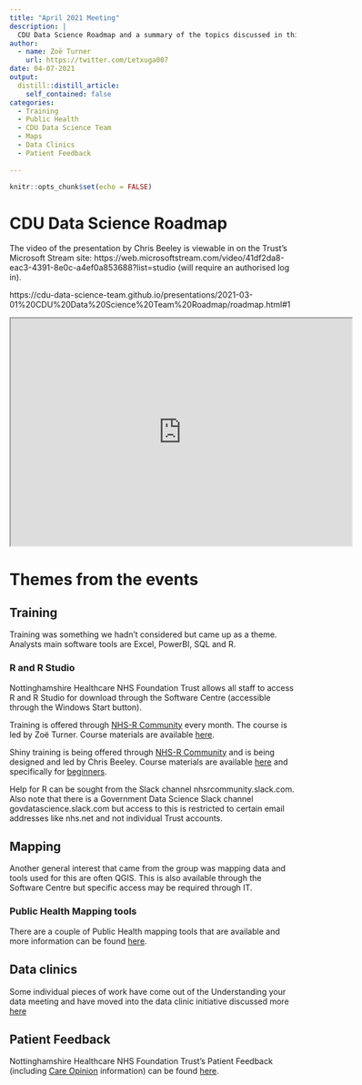 ```yaml
---
title: "April 2021 Meeting"
description: |
  CDU Data Science Roadmap and a summary of the topics discussed in this month's meeting.
author:
  - name: Zoë Turner
    url: https://twitter.com/Letxuga007
date: 04-07-2021
output:
  distill::distill_article:
    self_contained: false
categories:
  - Training
  - Public Health
  - CDU Data Science Team
  - Maps
  - Data Clinics
  - Patient Feedback
      
---
```



```r
knitr::opts_chunk$set(echo = FALSE)
```

# CDU Data Science Roadmap

The video of the presentation by Chris Beeley is viewable in on the Trust's Microsoft Stream site: https://web.microsoftstream.com/video/41df2da8-eac3-4391-8e0c-a4ef0a853688?list=studio (will require an authorised log in).

https://cdu-data-science-team.github.io/presentations/2021-03-01%20CDU%20Data%20Science%20Team%20Roadmap/roadmap.html#1

<iframe src="https://cdu-data-science-team.github.io/presentations/2021-03-01%20CDU%20Data%20Science%20Team%20Roadmap/roadmap.html#1" width="600" height="400" loading="lazy" allowfullscreen></iframe> <script>fitvids('.shareagain', {players: 'iframe'});</script>

# Themes from the events

## Training

Training was something we hadn't considered but came up as a theme. Analysts main software tools are Excel, PowerBI, SQL and R. 

### R and R Studio

Nottinghamshire Healthcare NHS Foundation Trust allows all staff to access R and R Studio for download through the Software Centre (accessible through the Windows Start button). 

Training is offered through [NHS-R Community](https://nhsrcommunity.com/events/) every month. The course is led by Zoë Turner. Course materials are available [here](https://philosopher-analyst.netlify.app/collection/).

Shiny training is being offered through [NHS-R Community](https://nhsrcommunity.com/events/) and is being designed and led by Chris Beeley. Course materials are available [here](https://github.com/ChrisBeeley/shinyworkshop) and specifically for [beginners](https://github.com/ChrisBeeley/shiny_beginners).

Help for R can be sought from the Slack channel nhsrcommunity.slack.com. Also note that there is a Government Data Science Slack channel govdatascience.slack.com but access to this is restricted to certain email addresses like nhs.net and not individual Trust accounts.

## Mapping

Another general interest that came from the group was mapping data and tools used for this are often QGIS. This is also available through the Software Centre but specific access may be required through IT.

### Public Health Mapping tools

There are a couple of Public Health mapping tools that are available and more information can be found [here](https://cdu-data-science-team.github.io/miscellany/Mapping.html).

## Data clinics

Some individual pieces of work have come out of the Understanding your data meeting and have moved into the data clinic initiative discussed more [here](https://cdu-data-science-team.github.io/team-blog/posts/2021-01-13-data-clinics-in-nottinghamshire-healthcare/)

## Patient Feedback

Nottinghamshire Healthcare NHS Foundation Trust's Patient Feedback (including [Care Opinion](https://www.careopinion.org.uk/services/rha) information) can be found [here](http://suce.co.uk:8080/apps/SUCE/).



